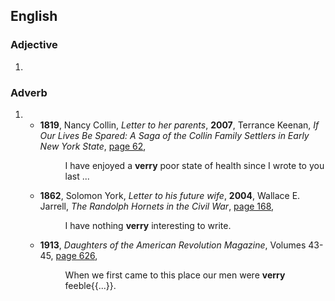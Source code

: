 ==English==

===Adjective===
{{en-adj|-}}

# {{often mistakenly spelled as |very|lang=en}}

===Adverb===
{{en-adv|-}}

# {{obsolete spelling of|very|lang=en}}
#* '''1819''', Nancy Collin, ''Letter to her parents'', '''2007''', Terrance Keenan, ''If Our Lives Be Spared: A Saga of the Collin Family Settlers in Early New York State'', [http://books.google.com.au/books?id=pwCJKx-GfFoC&pg=PA62&dq=%22verry%22&hl=en&sa=X&ei=g-sXU_HRNorSkgWWuYCoBw&redir_esc=y#v=onepage&q=%22verry%22&f=false page 62],
#*: I have enjoyed a '''verry''' poor state of health since I wrote to you last ...
#* '''1862''', Solomon York, ''Letter to his future wife'', '''2004''', Wallace E. Jarrell, ''The Randolph Hornets in the Civil War'', [http://books.google.com.au/books?id=YUCS7EW7PokC&pg=PA168&dq=%22verry%22&hl=en&sa=X&ei=g-sXU_HRNorSkgWWuYCoBw&redir_esc=y#v=onepage&q=%22verry%22&f=false page 168],
#*: I have nothing '''verry''' interesting to write.
#* '''1913''', ''Daughters of the American Revolution Magazine'', Volumes 43-45, [http://books.google.com.au/books?id=UXkmAQAAIAAJ&q=%22verry%22&dq=%22verry%22&hl=en&sa=X&ei=g-sXU_HRNorSkgWWuYCoBw&redir_esc=y page 626],
#*: When we first came to this place our men were '''verry''' feeble{{...}}.